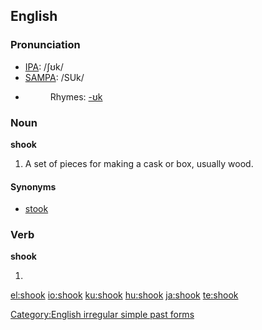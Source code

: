 ==English==

{{rank|loss|spot|wonderful|943|shook|fit|distribute|ordinary}}

===Pronunciation===
*[[IPA]]: /ʃʊk/
*[[SAMPA]]: /SUk/
*{{audio|en-us-shook.ogg|Audio (US)}}
*:Rhymes: [[Rhymes:English:-ʊk|-ʊk]]

===Noun===
'''shook'''

# A set of pieces for making a cask or box, usually wood.

====Synonyms====
*[[stook]]

===Verb===
'''shook'''

# {{simple past of|[[shake]]}}

[[Category:English irregular simple past forms]]

[[el:shook]]
[[io:shook]]
[[ku:shook]]
[[hu:shook]]
[[ja:shook]]
[[te:shook]]